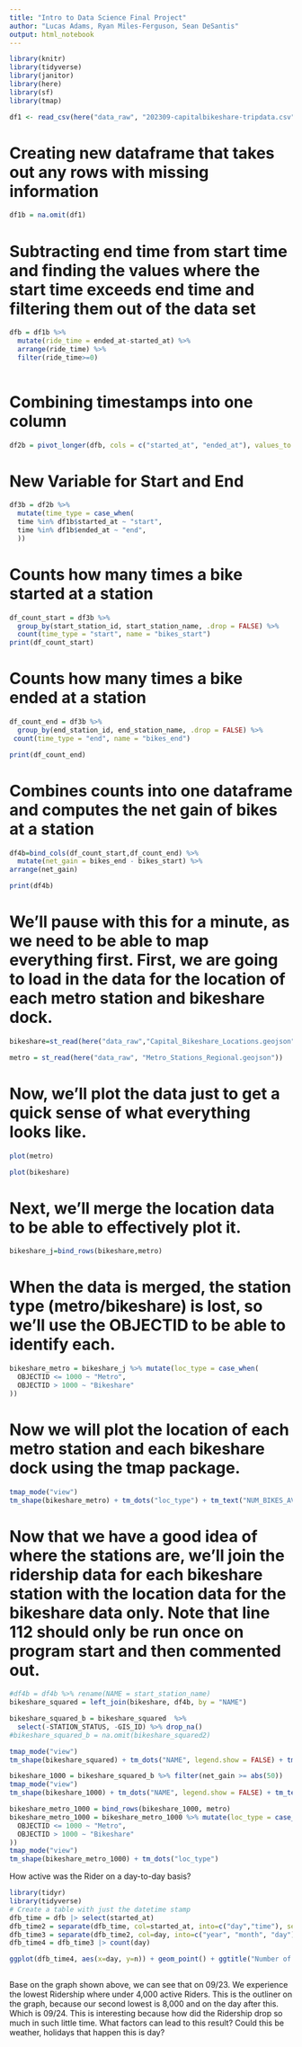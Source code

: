 ```yaml
---
title: "Intro to Data Science Final Project"
author: "Lucas Adams, Ryan Miles-Ferguson, Sean DeSantis"
output: html_notebook
---
```


```r
library(knitr)
library(tidyverse)
library(janitor)
library(here)
library(sf)
library(tmap)
```

```r
df1 <- read_csv(here("data_raw", "202309-capitalbikeshare-tripdata.csv"))
```
# Creating new dataframe that takes out any rows with missing information
```r
df1b = na.omit(df1)
```

# Subtracting end time from start time and finding the values where the start time exceeds end time and filtering them out of the data set

```r
dfb = df1b %>%
  mutate(ride_time = ended_at-started_at) %>%
  arrange(ride_time) %>%
  filter(ride_time>=0)
  
```

# Combining timestamps into one column
```r
df2b = pivot_longer(dfb, cols = c("started_at", "ended_at"), values_to = "time")
```

# New Variable for Start and End
```r
df3b = df2b %>%
  mutate(time_type = case_when(
  time %in% df1b$started_at ~ "start",       
  time %in% df1b$ended_at ~ "end",       
  ))
```

# Counts how many times a bike started at a station
```r
df_count_start = df3b %>%
  group_by(start_station_id, start_station_name, .drop = FALSE) %>%
  count(time_type = "start", name = "bikes_start") 
print(df_count_start)
```

# Counts how many times a bike ended at a station
```r
df_count_end = df3b %>%
  group_by(end_station_id, end_station_name, .drop = FALSE) %>%
 count(time_type = "end", name = "bikes_end")

print(df_count_end)
```
# Combines counts into one dataframe and computes the net gain of bikes at a station
```r
df4b=bind_cols(df_count_start,df_count_end) %>%
  mutate(net_gain = bikes_end - bikes_start) %>%
arrange(net_gain) 

print(df4b)
```

# We'll pause with this for a minute, as we need to be able to map everything first. First, we are going to load in the data for the location of each metro station and bikeshare dock.
```r
bikeshare=st_read(here("data_raw","Capital_Bikeshare_Locations.geojson"))
```

```r
metro = st_read(here("data_raw", "Metro_Stations_Regional.geojson"))
```

# Now, we'll plot the data just to get a quick sense of what everything looks like.
```r
plot(metro)
```

```r
plot(bikeshare)
```

# Next, we'll merge the location data to be able to effectively plot it.
```r
bikeshare_j=bind_rows(bikeshare,metro)
```

# When the data is merged, the station type (metro/bikeshare) is lost, so we'll use the OBJECTID to be able to identify each.
```r
bikeshare_metro = bikeshare_j %>% mutate(loc_type = case_when(
  OBJECTID <= 1000 ~ "Metro",
  OBJECTID > 1000 ~ "Bikeshare"
))
```

# Now we will plot the location of each metro station and each bikeshare dock using the tmap package.
```r
tmap_mode("view")
tm_shape(bikeshare_metro) + tm_dots("loc_type") + tm_text("NUM_BIKES_AVAILABLE",size = 0.5)
```

# Now that we have a good idea of where the stations are, we'll join the ridership data for each bikeshare station with the location data for the bikeshare data only. Note that line 112 should only be run once on program start and then commented out.
```r
#df4b = df4b %>% rename(NAME = start_station_name)
bikeshare_squared = left_join(bikeshare, df4b, by = "NAME")
```

```r
bikeshare_squared_b = bikeshare_squared  %>%
  select(-STATION_STATUS, -GIS_ID) %>% drop_na()
#bikeshare_squared_b = na.omit(bikeshare_squared2)
```

```r
tmap_mode("view")
tm_shape(bikeshare_squared) + tm_dots("NAME", legend.show = FALSE) + tm_text("net_gain",size = 0.5)
```

```r
bikeshare_1000 = bikeshare_squared_b %>% filter(net_gain >= abs(50))
tmap_mode("view")
tm_shape(bikeshare_1000) + tm_dots("NAME", legend.show = FALSE) + tm_text("net_gain",size = 0.5)
```

```r
bikeshare_metro_1000 = bind_rows(bikeshare_1000, metro)
bikeshare_metro_1000 = bikeshare_metro_1000 %>% mutate(loc_type = case_when(
  OBJECTID <= 1000 ~ "Metro",
  OBJECTID > 1000 ~ "Bikeshare"
))
tmap_mode("view")
tm_shape(bikeshare_metro_1000) + tm_dots("loc_type")

```

How active was the Rider on a day-to-day basis?
```r
library(tidyr)
library(tidyverse)
# Create a table with just the datetime stamp
dfb_time = dfb |> select(started_at)
dfb_time2 = separate(dfb_time, col=started_at, into=c("day","time"), sep= " ")
dfb_time3 = separate(dfb_time2, col=day, into=c("year", "month", "day"), sep="-")
dfb_time4 = dfb_time3 |> count(day)

ggplot(dfb_time4, aes(x=day, y=n)) + geom_point() + ggtitle("Number of Riders per")
        
```
Base on the graph shown above, we can see that on 09/23. We experience the lowest Ridership where under 4,000 active Riders. This is the outliner on the graph, because our second lowest is 8,000 and on the day after this. Which is 09/24. This is interesting because how did the Ridership drop so much in such little time. What factors can lead to this result? Could this be weather, holidays that happen this is day?